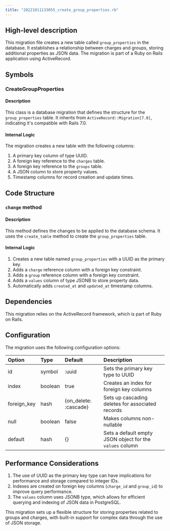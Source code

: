 ```yaml
---
title: "20221011133055_create_group_properties.rb"
---
```


## High-level description
This migration file creates a new table called `group_properties` in the database. It establishes a relationship between charges and groups, storing additional properties as JSON data. The migration is part of a Ruby on Rails application using ActiveRecord.

## Symbols

### CreateGroupProperties
#### Description
This class is a database migration that defines the structure for the `group_properties` table. It inherits from `ActiveRecord::Migration[7.0]`, indicating it's compatible with Rails 7.0.

#### Internal Logic
The migration creates a new table with the following columns:
1. A primary key column of type UUID.
2. A foreign key reference to the `charges` table.
3. A foreign key reference to the `groups` table.
4. A JSON column to store property values.
5. Timestamp columns for record creation and update times.

## Code Structure

### `change` method
#### Description
This method defines the changes to be applied to the database schema. It uses the `create_table` method to create the `group_properties` table.

#### Internal Logic
1. Creates a new table named `group_properties` with a UUID as the primary key.
2. Adds a `charge` reference column with a foreign key constraint.
3. Adds a `group` reference column with a foreign key constraint.
4. Adds a `values` column of type JSONB to store property data.
5. Automatically adds `created_at` and `updated_at` timestamp columns.

## Dependencies
This migration relies on the ActiveRecord framework, which is part of Ruby on Rails.

## Configuration
The migration uses the following configuration options:

| Option | Type | Default | Description |
|:-------|:-----|:--------|:------------|
| id | symbol | :uuid | Sets the primary key type to UUID |
| index | boolean | true | Creates an index for foreign key columns |
| foreign_key | hash | {on_delete: :cascade} | Sets up cascading deletes for associated records |
| null | boolean | false | Makes columns non-nullable |
| default | hash | {} | Sets a default empty JSON object for the `values` column |

## Performance Considerations
1. The use of UUID as the primary key type can have implications for performance and storage compared to integer IDs.
2. Indexes are created on foreign key columns (`charge_id` and `group_id`) to improve query performance.
3. The `values` column uses JSONB type, which allows for efficient querying and indexing of JSON data in PostgreSQL.

This migration sets up a flexible structure for storing properties related to groups and charges, with built-in support for complex data through the use of JSON storage.